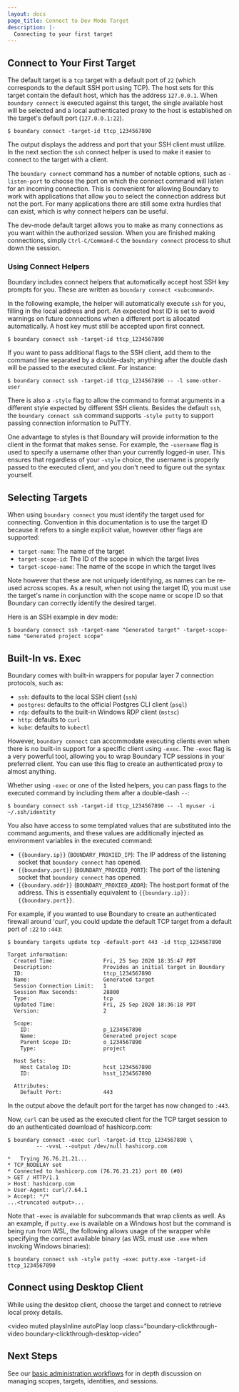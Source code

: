 ```yaml
---
layout: docs
page_title: Connect to Dev Mode Target
description: |-
  Connecting to your first target
---
```


## Connect to Your First Target

The default target is a `tcp` target with a default port of `22` (which
corresponds to the default SSH port using TCP). The host sets for this target
contain the default host, which has the address `127.0.0.1`. When `boundary
connect` is executed against this target, the single available host will be
selected and a local authenticated proxy to the host is established on the
target's default port (`127.0.0.1:22`).

```shell-session
$ boundary connect -target-id ttcp_1234567890
```

The output displays the address and port that your SSH client must utilize. In
the next section the `ssh` connect helper is used to make it easier to connect
to the target with a client.

The `boundary connect` command has a number of notable options, such as
`-listen-port` to choose the port on which the connect command will listen for
an incoming connection. This is convenient for allowing Boundary to work with
applications that allow you to select the connection address but not the port.
For many applications there are still some extra hurdles that can exist, which
is why connect helpers can be useful.

The dev-mode default target allows you to make as many connections as you want
within the authorized session. When you are finished making connections, simply
`Ctrl-C/Command-C` the `boundary connect` process to shut down the session.

### Using Connect Helpers

Boundary includes connect helpers that automatically accept host SSH key prompts
for you. These are written as `boundary connect <subcommand>`. 

In the following example, the helper will automatically execute `ssh` for you,
filling in the local address and port. An expected host ID is set to avoid
warnings on future connections when a different port is allocated automatically.
A host key must still be accepted upon first connect.

```shell-session
$ boundary connect ssh -target-id ttcp_1234567890
```

If you want to pass additional flags to the SSH client, add them to the command
line separated by a double-dash; anything after the double dash will be passed
to the executed client. For instance:

```shell-session
$ boundary connect ssh -target-id ttcp_1234567890 -- -l some-other-user
```

There is also a `-style` flag to allow the command to format arguments in a
different style expected by different SSH clients. Besides the default `ssh`,
the `boundary connect ssh` command supports `-style putty` to support passing
connection information to PuTTY.

One advantage to styles is that Boundary will provide information to the client
in the format that makes sense. For example, the `-username` flag is used to
specify a username other than your currently logged-in user. This ensures that
regardless of your `-style` choice, the username is properly passed to the
executed client, and you don't need to figure out the syntax yourself.

## Selecting Targets

When using `boundary connect` you must identify the target used for connecting.
Convention in this documentation is to use the target ID because it refers to a
single explicit value, however other flags are supported:

- `target-name`: The name of the target
- `target-scope-id`: The ID of the scope in which the target lives
- `target-scope-name`: The name of the scope in which the target lives

Note however that these are not uniquely identifying, as names can be re-used
across scopes. As a result, when not using the target ID, you must use the
target's name in conjunction with the scope name or scope ID so that Boundary
can correctly identify the desired target.

Here is an SSH example in dev mode:

```shell-session
$ boundary connect ssh -target-name "Generated target" -target-scope-name "Generated project scope"
```

## Built-In vs. Exec

Boundary comes with built-in wrappers for popular layer 7 connection protocols,
such as:

- `ssh`: defaults to the local SSH client (`ssh`)
- `postgres`: defaults to the official Postgres CLI client (`psql`)
- `rdp`: defaults to the built-in Windows RDP client (`mstsc`)
- `http`: defaults to `curl`
- `kube`: defaults to `kubectl`

However, `boundary connect` can accommodate executing clients even when there is
no built-in support for a specific client using `-exec`. The `-exec` flag is a
very powerful tool, allowing you to wrap Boundary TCP sessions in your preferred
client. You can use this flag to create an authenticated proxy to almost
anything.

Whether using `-exec` or one of the listed helpers, you can pass flags to the
executed command by including them after a double-dash `--`:

```shell-session
$ boundary connect ssh -target-id ttcp_1234567890 -- -l myuser -i ~/.ssh/identity
```

You also have access to some templated values that are substituted into the
command arguments, and these values are additionally injected as environment
variables in the executed command:

- `{{boundary.ip}}` (`BOUNDARY_PROXIED_IP`): The IP address of the listening
  socket that `boundary connect` has opened.
- `{{boundary.port}}` (`BOUNDARY_PROXIED_PORT`): The port of the listening
  socket that `boundary connect` has opened.
- `{{boundary.addr}}` (`BOUNDARY_PROXIED_ADDR`): The host:port format of the
  address. This is essentially equivalent to `{{boundary.ip}}:{{boundary.port}}`.

For example, if you wanted to use Boundary to create an authenticated firewall
around 'curl', you could update the default TCP target from a default port
of `:22` to `:443`:

```shell-session
$ boundary targets update tcp -default-port 443 -id ttcp_1234567890

Target information:
  Created Time:               Fri, 25 Sep 2020 18:35:47 PDT
  Description:                Provides an initial target in Boundary
  ID:                         ttcp_1234567890
  Name:                       Generated target
  Session Connection Limit:   1
  Session Max Seconds:        28800
  Type:                       tcp
  Updated Time:               Fri, 25 Sep 2020 18:36:18 PDT
  Version:                    2

  Scope:
    ID:                       p_1234567890
    Name:                     Generated project scope
    Parent Scope ID:          o_1234567890
    Type:                     project

  Host Sets:
    Host Catalog ID:          hcst_1234567890
    ID:                       hsst_1234567890

  Attributes:
    Default Port:             443
```

In the output above the default port for the target has now changed to `:443`.

Now, `curl` can be used as the executed client for the TCP target session to do
an authenticated download of hashicorp.com:

```shell-session
$ boundary connect -exec curl -target-id ttcp_1234567890 \
         -- -vvsL --output /dev/null hashicorp.com

*   Trying 76.76.21.21...
* TCP_NODELAY set
* Connected to hashicorp.com (76.76.21.21) port 80 (#0)
> GET / HTTP/1.1
> Host: hashicorp.com
> User-Agent: curl/7.64.1
> Accept: */*
...<truncated output>...
```

Note that `-exec` is available for subcommands that wrap clients as well. As an
example, if `putty.exe` is available on a Windows host but the command is being
run from WSL, the following allows usage of the wrapper while specifying the
correct available binary (as WSL must use `.exe` when invoking Windows binaries):

```shell-session
$ boundary connect ssh -style putty -exec putty.exe -target-id ttcp_1234567890
```

## Connect using Desktop Client

While using the desktop client, choose the target and connect to retrieve local
proxy details.

<video
  muted
  playsInline
  autoPlay
  loop
  class="boundary-clickthrough-video boundary-clickthrough-desktop-video"
>
  <source
    type="video/mp4"
    src="https://www.datocms-assets.com/2885/1613612836-boundary-desktop-clickthrough-connect-target-v1-0-0.mp4"
  />
</video>

## Next Steps

See our [basic administration
workflows](https://learn.hashicorp.com/collections/boundary/oss-administration)
for in depth discussion on managing scopes, targets, identities, and sessions.